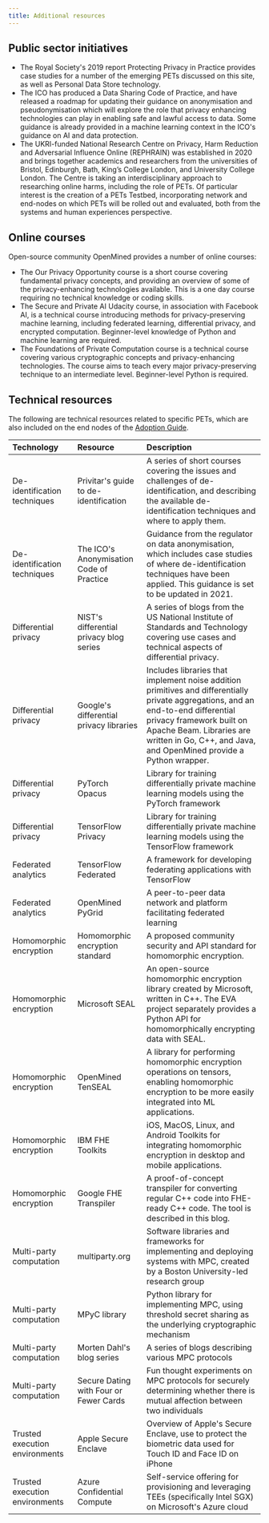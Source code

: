 ```yaml
---
title: Additional resources
---
```



<CookieBanner />

## Public sector initiatives

- The Royal Society's 2019 report Protecting Privacy in Practice provides case studies for a number of the emerging PETs discussed on this site, as well as Personal Data Store technology.
- The ICO has produced a <OutboundLink href="https://ico.org.uk/for-organisations/data-sharing-information-hub/">Data Sharing Code of Practice</OutboundLink>, and have released a <OutboundLink href="https://ico.org.uk/about-the-ico/news-and-events/blog-building-on-the-data-sharing-code-our-plans-for-updating-our-anonymisation-guidance/">roadmap</OutboundLink> for updating their guidance on anonymisation and pseudonymisation which will explore the role that privacy enhancing technologies can play in enabling safe and lawful access to data. Some guidance is already provided in a machine learning context in the ICO's <OutboundLink href="https://ico.org.uk/for-organisations/guide-to-data-protection/key-data-protection-themes/guidance-on-ai-and-data-protection/how-should-we-assess-security-and-data-minimisation-in-ai/#whatdataminimisation">guidance on AI and data protection</OutboundLink>.
- The UKRI-funded <OutboundLink href="https://www.rephrain.ac.uk/">National Research Centre on Privacy, Harm Reduction and Adversarial Influence Online</OutboundLink> (REPHRAIN) was established in 2020 and brings together academics and researchers from the universities of Bristol, Edinburgh, Bath, King’s College London, and University College London. The Centre is taking an interdisciplinary approach to researching online harms, including the role of PETs. Of particular interest is the creation of a <OutboundLink href="https://www.rephrain.ac.uk/rephrain-toolbox/">PETs Testbed</OutboundLink>, incorporating network and end-nodes on which PETs will be rolled out and evaluated, both from the systems and human experiences perspective.

## Online courses

Open-source community <OutboundLink href="https://www.openmined.org/">OpenMined</OutboundLink> provides a number of online courses:

- The <OutboundLink href="https://courses.openmined.org/courses/our-privacy-opportunity">Our Privacy Opportunity</OutboundLink> course is a short course covering fundamental privacy concepts, and providing an overview of some of the privacy-enhancing technologies available. This is a one day course requiring no technical knowledge or coding skills.
- The <OutboundLink href="https://www.udacity.com/course/secure-and-private-ai--ud185">Secure and Private AI</OutboundLink> Udacity course, in association with Facebook AI, is a technical course introducing methods for privacy-preserving machine learning, including federated learning, differential privacy, and encrypted computation. Beginner-level knowledge of Python and machine learning are required.
- The <OutboundLink href="https://courses.openmined.org/courses/foundations-of-private-computation">Foundations of Private Computation</OutboundLink> course is a technical course covering various cryptographic concepts and privacy-enhancing technologies. The course aims to teach every major privacy-preserving technique to an intermediate level. Beginner-level Python is required.

## Technical resources

The following are technical resources related to specific PETs, which are also included on the end nodes of the [Adoption Guide](/pets-adoption-guide).

| Technology                     | Resource                                                                                                                                                                                     | Description                                                                                                                                                                                                                                                                                                                                                                          |
| :----------------------------- | :------------------------------------------------------------------------------------------------------------------------------------------------------------------------------------------- | :----------------------------------------------------------------------------------------------------------------------------------------------------------------------------------------------------------------------------------------------------------------------------------------------------------------------------------------------------------------------------------- |
| De-identification techniques   | <OutboundLink href="https://www.privitar.com/resources/deidentification-guide/">Privitar's guide to de-identification</OutboundLink>                                                         | A series of short courses covering the issues and challenges of de-identification, and describing the available de-identification techniques and where to apply them.                                                                                                                                                                                                                |
| De-identification techniques   | <OutboundLink href="https://ico.org.uk/media/1061/anonymisation-code.pdf">The ICO's Anonymisation Code of Practice</OutboundLink>                                                            | Guidance from the regulator on data anonymisation, which includes case studies of where de-identification techniques have been applied. This guidance is <OutboundLink href="https://ico.org.uk/about-the-ico/news-and-events/news-and-blogs/2021/03/building-on-the-data-sharing-code-our-plans-for-updating-our-anonymisation-guidance/">set to be updated in 2021</OutboundLink>. |
| Differential privacy           | <OutboundLink href="https://www.nist.gov/itl/applied-cybersecurity/privacy-engineering/collaboration-space/focus-areas/de-id/dp-blog">NIST's differential privacy blog series</OutboundLink> | A series of blogs from the US National Institute of Standards and Technology covering use cases and technical aspects of differential privacy.                                                                                                                                                                                                                                       |
| Differential privacy           | <OutboundLink href="https://github.com/google/differential-privacy">Google's differential privacy libraries</OutboundLink>                                                                   | Includes libraries that implement noise addition primitives and differentially private aggregations, and an end-to-end differential privacy framework built on Apache Beam. Libraries are written in Go, C++, and Java, and OpenMined provide a <OutboundLink href="https://github.com/OpenMined/PyDP">Python wrapper</OutboundLink>.                                                |
| Differential privacy           | <OutboundLink href="https://opacus.ai/">PyTorch Opacus</OutboundLink>                                                                                                                        | Library for training differentially private machine learning models using the PyTorch framework                                                                                                                                                                                                                                                                                      |
| Differential privacy           | <OutboundLink href="https://github.com/tensorflow/privacy">TensorFlow Privacy</OutboundLink>                                                                                                 | Library for training differentially private machine learning models using the TensorFlow framework                                                                                                                                                                                                                                                                                   |
| Federated analytics            | <OutboundLink href="https://www.tensorflow.org/federated">TensorFlow Federated</OutboundLink>                                                                                                | A framework for developing federating applications with TensorFlow                                                                                                                                                                                                                                                                                                                   |
| Federated analytics            | <OutboundLink href="https://github.com/OpenMined/PyGrid">OpenMined PyGrid</OutboundLink>                                                                                                     | A peer-to-peer data network and platform facilitating federated learning                                                                                                                                                                                                                                                                                                             |
| Homomorphic encryption         | <OutboundLink href="https://homomorphicencryption.org/standard">Homomorphic encryption standard</OutboundLink>                                                                               | A proposed community security and API standard for homomorphic encryption.                                                                                                                                                                                                                                                                                                           |
| Homomorphic encryption         | <OutboundLink href="https://github.com/Microsoft/SEAL">Microsoft SEAL</OutboundLink>                                                                                                         | An open-source homomorphic encryption library created by Microsoft, written in C++. The <OutboundLink href="https://github.com/Microsoft/EVA">EVA project</OutboundLink> separately provides a Python API for homomorphically encrypting data with SEAL.                                                                                                                             |
| Homomorphic encryption         | <OutboundLink href="https://github.com/OpenMined/TenSEAL">OpenMined TenSEAL</OutboundLink>                                                                                                   | A library for performing homomorphic encryption operations on tensors, enabling homomorphic encryption to be more easily integrated into ML applications.                                                                                                                                                                                                                            |
| Homomorphic encryption         | <OutboundLink href="https://fhe-website.mybluemix.net">IBM FHE Toolkits</OutboundLink>                                                                                                       | iOS, MacOS, Linux, and Android Toolkits for integrating homomorphic encryption in desktop and mobile applications.                                                                                                                                                                                                                                                                   |
| Homomorphic encryption         | <OutboundLink href="https://github.com/google/fully-homomorphic-encryption">Google FHE Transpiler</OutboundLink>                                                                             | A proof-of-concept transpiler for converting regular C++ code into FHE-ready C++ code. The tool is described in <OutboundLink href="https://developers.googleblog.com/2021/06/our-latest-updates-on-fully-homomorphic-encryption.html">this blog</OutboundLink>.                                                                                                                     |
| Multi-party computation        | <OutboundLink href="https://multiparty.org/">multiparty.org</OutboundLink>                                                                                                                   | Software libraries and frameworks for implementing and deploying systems with MPC, created by a Boston University-led research group                                                                                                                                                                                                                                                 |
| Multi-party computation        | <OutboundLink href="https://github.com/lschoe/mpyc">MPyC library</OutboundLink>                                                                                                              | Python library for implementing MPC, using threshold secret sharing as the underlying cryptographic mechanism                                                                                                                                                                                                                                                                        |
| Multi-party computation        | <OutboundLink href="https://mortendahl.github.io/">Morten Dahl's blog series</OutboundLink>                                                                                                  | A series of blogs describing various MPC protocols                                                                                                                                                                                                                                                                                                                                   |
| Multi-party computation        | <OutboundLink href="https://eprint.iacr.org/2015/1031.pdf">Secure Dating with Four or Fewer Cards</OutboundLink>                                                                             | Fun thought experiments on MPC protocols for securely determining whether there is mutual affection between two individuals                                                                                                                                                                                                                                                          |
| Trusted execution environments | <OutboundLink href="https://support.apple.com/en-gb/guide/security/sec59b0b31ff/web">Apple Secure Enclave</OutboundLink>                                                                     | Overview of Apple's Secure Enclave, use to protect the biometric data used for Touch ID and Face ID on iPhone                                                                                                                                                                                                                                                                        |
| Trusted execution environments | <OutboundLink href="https://azure.microsoft.com/en-us/solutions/confidential-compute/">Azure Confidential Compute</OutboundLink>                                                             | Self-service offering for provisioning and leveraging TEEs (specifically Intel SGX) on Microsoft's Azure cloud                                                                                                                                                                                                                                                                       |
